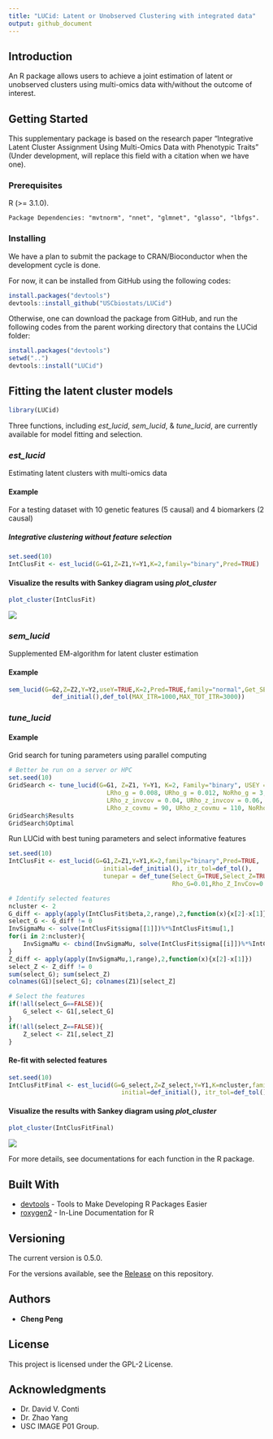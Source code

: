 ```yaml
---
title: "LUCid: Latent or Unobserved Clustering with integrated data"
output: github_document
---
```


## Introduction

An R package allows users to achieve a joint estimation of latent or unobserved clusters using multi-omics data with/without the outcome of interest.

## Getting Started

This supplementary package is based on the research paper "Integrative Latent Cluster Assignment Using Multi-Omics Data with Phenotypic Traits" (Under development, will replace this field with a citation when we have one). 

### Prerequisites

R (>= 3.1.0).

```
Package Dependencies: "mvtnorm", "nnet", "glmnet", "glasso", "lbfgs".
```

### Installing

We have a plan to submit the package to CRAN/Bioconductor when the development cycle is done.

For now, it can be installed from GitHub using the following codes:

```r
install.packages("devtools")
devtools::install_github("USCbiostats/LUCid")
```

Otherwise, one can download the package from GitHub, and run the following codes from the parent working directory that contains the LUCid folder:

```r
install.packages("devtools")
setwd("..")
devtools::install("LUCid")
```


## Fitting the latent cluster models

```r
library(LUCid)
```

Three functions, including *est_lucid*, *sem_lucid*, & *tune_lucid*, are currently available for model fitting and selection. 

### *est_lucid*

Estimating latent clusters with multi-omics data

#### Example

For a testing dataset with 10 genetic features (5 causal) and 4 biomarkers (2 causal)

##### Integrative clustering without feature selection

```r
set.seed(10)
IntClusFit <- est_lucid(G=G1,Z=Z1,Y=Y1,K=2,family="binary",Pred=TRUE)
```

#### Visualize the results with Sankey diagram using *plot_cluster*

```r
plot_cluster(IntClusFit)
```

![](README_files/figure-markdown_github/Sankey2.png)


### *sem_lucid*

Supplemented EM-algorithm for latent cluster estimation

#### Example

```r
sem_lucid(G=G2,Z=Z2,Y=Y2,useY=TRUE,K=2,Pred=TRUE,family="normal",Get_SE=TRUE,
            def_initial(),def_tol(MAX_ITR=1000,MAX_TOT_ITR=3000))
```

### *tune_lucid*

#### Example

Grid search for tuning parameters using parallel computing

```r
# Better be run on a server or HPC
set.seed(10)
GridSearch <- tune_lucid(G=G1, Z=Z1, Y=Y1, K=2, Family="binary", USEY = TRUE,
                           LRho_g = 0.008, URho_g = 0.012, NoRho_g = 3,
                           LRho_z_invcov = 0.04, URho_z_invcov = 0.06, NoRho_z_invcov = 3,
                           LRho_z_covmu = 90, URho_z_covmu = 110, NoRho_z_covmu = 2)
GridSearch$Results
GridSearch$Optimal
```

Run LUCid with best tuning parameters and select informative features
```r
set.seed(10)
IntClusFit <- est_lucid(G=G1,Z=Z1,Y=Y1,K=2,family="binary",Pred=TRUE,
                          initial=def_initial(), itr_tol=def_tol(),
                          tunepar = def_tune(Select_G=TRUE,Select_Z=TRUE,
                                             Rho_G=0.01,Rho_Z_InvCov=0.06,Rho_Z_CovMu=90))

# Identify selected features
ncluster <- 2
G_diff <- apply(apply(IntClusFit$beta,2,range),2,function(x){x[2]-x[1]})[-1]
select_G <- G_diff != 0
InvSigmaMu <- solve(IntClusFit$sigma[[1]])%*%IntClusFit$mu[1,]
for(i in 2:ncluster){
    InvSigmaMu <- cbind(InvSigmaMu, solve(IntClusFit$sigma[[i]])%*%IntClusFit$mu[i,])
}
Z_diff <- apply(apply(InvSigmaMu,1,range),2,function(x){x[2]-x[1]})
select_Z <- Z_diff != 0
sum(select_G); sum(select_Z)
colnames(G1)[select_G]; colnames(Z1)[select_Z]

# Select the features
if(!all(select_G==FALSE)){
    G_select <- G1[,select_G]
}
if(!all(select_Z==FALSE)){
    Z_select <- Z1[,select_Z]
}
```

#### Re-fit with selected features
```r
set.seed(10)
IntClusFitFinal <- est_lucid(G=G_select,Z=Z_select,Y=Y1,K=ncluster,family="binary",Pred=TRUE,
                               initial=def_initial(), itr_tol=def_tol(), tunepar = def_tune())
```

#### Visualize the results with Sankey diagram using *plot_cluster*

```r
plot_cluster(IntClusFitFinal)
```

![](README_files/figure-markdown_github/Sankey1.png)

For more details, see documentations for each function in the R package.


## Built With

* [devtools](https://cran.r-project.org/web/packages/devtools/index.html) - Tools to Make Developing R Packages Easier
* [roxygen2](https://cran.r-project.org/web/packages/roxygen2/index.html) - In-Line Documentation for R

## Versioning

The current version is 0.5.0.

For the versions available, see the [Release](https://github.com/USCbiostats/LUCid/releases) on this repository. 

## Authors

* **Cheng Peng**

## License

This project is licensed under the GPL-2 License.

## Acknowledgments

* Dr. David V. Conti
* Dr. Zhao Yang
* USC IMAGE P01 Group.
